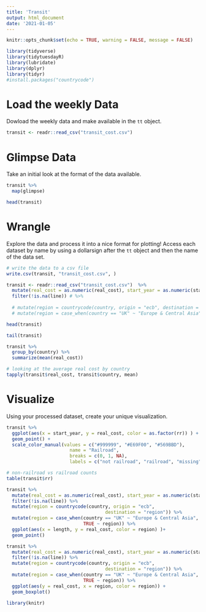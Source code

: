 ```yaml
---
title: 'Transit'
output: html_document
date: '2021-01-05'
---
```


```r
knitr::opts_chunk$set(echo = TRUE, warning = FALSE, message = FALSE)
```

```r
library(tidyverse)
library(tidytuesdayR)
library(lubridate)
library(dplyr)
library(tidyr)
#install.packages("countrycode")
```

# Load the weekly Data

Dowload the weekly data and make available in the `tt` object.

```r
transit <- readr::read_csv("transit_cost.csv")

```



# Glimpse Data

Take an initial look at the format of the data available.

```r

transit %>% 
  map(glimpse)

head(transit)

```

# Wrangle

Explore the data and process it into a nice format for plotting! Access each dataset by name by using a dollarsign after the `tt` object and then the name of the data set.

```r

# write the data to a csv file
write.csv(transit, "transit_cost.csv", )

transit <- readr::read_csv("transit_cost.csv")  %>% 
  mutate(real_cost = as.numeric(real_cost), start_year = as.numeric(start_year)) %>%
  filter(!is.na(line)) # %>%
  
  # mutate(region = countrycode(country, origin = "ecb", destination = "region")) %>%
  # mutate(region = case_when(country == "UK" ~ "Europe & Central Asia", TRUE ~ region))

```

```r
head(transit)
```

```r
tail(transit)
```

```r
transit %>%
  group_by(country) %>%
  summarize(mean(real_cost))
```

```r
# looking at the average real cost by country
tapply(transit$real_cost, transit$country, mean)
```


# Visualize

Using your processed dataset, create your unique visualization.

```r

transit %>%
  ggplot(aes(x = start_year, y = real_cost, color = as.factor(rr)) ) + 
  geom_point() +
  scale_color_manual(values = c("#999999", "#E69F00", "#569BBD"), 
                       name = "Railroad",
                       breaks = c(0, 1, NA),
                       labels = c("not railroad", "railroad", "missing"))
```
```r
# non-railroad vs railroad counts
table(transit$rr)
```

```r
transit %>%
  mutate(real_cost = as.numeric(real_cost), start_year = as.numeric(start_year)) %>%
  filter(!is.na(line)) %>%
  mutate(region = countrycode(country, origin = "ecb", 
                                    destination = "region")) %>%
  mutate(region = case_when(country == "UK" ~ "Europe & Central Asia",
                            TRUE ~ region)) %>%
  ggplot(aes(x = length, y = real_cost, color = region) )+ 
  geom_point() 
```

```r
transit %>%
  mutate(real_cost = as.numeric(real_cost), start_year = as.numeric(start_year)) %>%
  filter(!is.na(line)) %>%
  mutate(region = countrycode(country, origin = "ecb", 
                                    destination = "region")) %>%
  mutate(region = case_when(country == "UK" ~ "Europe & Central Asia",
                            TRUE ~ region)) %>%
  ggplot(aes(y = real_cost, x = region, color = region)) + 
  geom_boxplot() 
```


```r
library(knitr)
```

